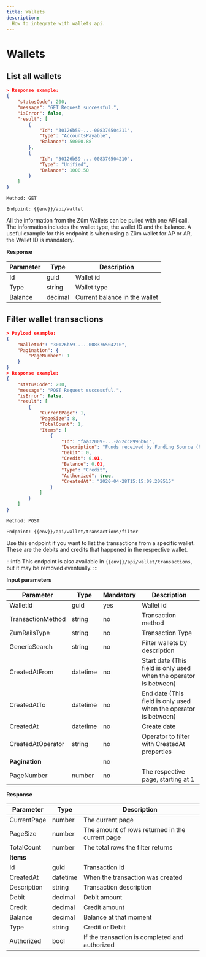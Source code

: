 ```yaml
---
title: Wallets
description:
  How to integrate with wallets api.
---
```


# Wallets

## List all wallets

```json
> Response example:
{
    "statusCode": 200,
    "message": "GET Request successful.",
    "isError": false,
    "result": [
        {
            "Id": "30126b59-...-008376504211",
            "Type": "AccountsPayable",
            "Balance": 50000.88
        },
        {
            "Id": "30126b59-...-008376504210",
            "Type": "Unified",
            "Balance": 1000.50
        }
    ]
}
```

`Method: GET`

`Endpoint: {{env}}/api/wallet`

All the information from the Zūm Wallets can be pulled with one API call. The information includes the wallet type, the wallet ID and the balance. A useful example for this endpoint is when using a Zūm wallet for AP or AR, the Wallet ID is mandatory.

**Response**

Parameter | Type | Description
--------- | ------- | -----------
Id | guid | Wallet id
Type | string | Wallet type
Balance | decimal | Current balance in the wallet

## Filter wallet transactions

```json
> Payload example:
{
    "WalletId": "30126b59-...-008376504210",
    "Pagination": {
        "PageNumber": 1
    }
}
> Response example:
{
    "statusCode": 200,
    "message": "POST Request successful.",
    "isError": false,
    "result": [
        {
            "CurrentPage": 1,
            "PageSize": 8,
            "TotalCount": 1,
            "Items": [
                {
                    "Id": "faa32009-...-a52cc8996b61",
                    "Description": "Funds received by Funding Source (RBC-01234-1234567)",
                    "Debit": 0,
                    "Credit": 0.01,
                    "Balance": 0.01,
                    "Type": "Credit",
                    "Authorized": true,
                    "CreatedAt": "2020-04-28T15:15:09.208515"
                }
            ]
        }
    ]
}
```

`Method: POST`

`Endpoint: {{env}}/api/wallet/transactions/filter`

Use this endpoint if you want to list the transactions from a specific wallet. These are the debits and credits that happened in the respective wallet.

:::info
This endpoint is also available in `{{env}}/api/wallet/transactions`, but it may be removed eventually.
:::

**Input parameters**

Parameter | Type | Mandatory | Description
--------- | ------- | ----------- | -------
WalletId | guid | yes | Wallet id
TransactionMethod | string | no | Transaction method 
ZumRailsType | string | no | Transaction Type
GenericSearch | string | no | Filter wallets by description
CreatedAtFrom | datetime | no | Start date (This field is only used when the operator is between)
CreatedAtTo | datetime | no | End date (This field is only used when the operator is between)
CreatedAt | datetime | no | Create date
CreatedAtOperator | string | no | Operator to filter with CreatedAt properties
**Pagination** | | no | 
PageNumber | number | no | The respective page, starting at 1

**Response**

Parameter | Type | Description
--------- | ------- | -----------
CurrentPage	| number | The current page
PageSize | number | The amount of rows returned in the current page
TotalCount | number | The total rows the filter returns
**Items** | | | List of wallet transactions
Id | guid | Transaction id
CreatedAt | datetime | When the transaction was created
Description | string | Transaction description
Debit | decimal | Debit amount
Credit | decimal | Credit amount
Balance | decimal | Balance at that moment
Type | string | Credit or Debit
Authorized | bool | If the transaction is completed and authorized
